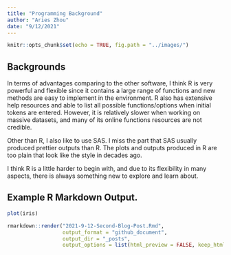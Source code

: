 ```yaml
---
title: "Programming Background"
author: "Aries Zhou"
date: "9/12/2021"
---
```


```r
knitr::opts_chunk$set(echo = TRUE, fig.path = "../images/")
```

## Backgrounds

In terms of advantages comparing to the other software, I think R is very powerful and flexible since it contains a large range of functions and new methods are easy to implement in the environment. R also has extensive help resources and able to list all possible functions/options when initial tokens are entered. However, it is relatively slower when working on massive datasets, and many of its online functions resources are not credible. 

Other than R, I also like to use SAS. I miss the part that SAS usually produced prettier outputs than R. The plots and outputs produced in R are too plain that look like the style in decades ago. 

I think R is a little harder to begin with, and due to its flexibility in many aspects, there is always something new to explore and learn about.

## Example R Markdown Output.  

```r
plot(iris)
```
```r
rmarkdown::render("2021-9-12-Second-Blog-Post.Rmd", 
                  output_format = "github_document", 
                  output_dir = "_posts",
                  output_options = list(html_preview = FALSE, keep_html=FALSE))
```

